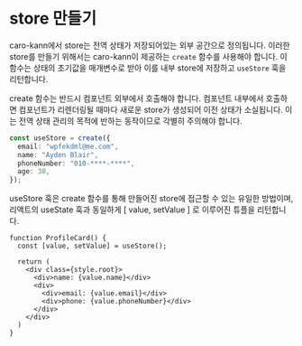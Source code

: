 # store 만들기

caro-kann에서 store는 전역 상태가 저장되어있는 외부 공간으로 정의됩니다. 이러한 store를 만들기 위해서는 caro-kann이 제공하는 `create` 함수를 사용해야 합니다. 이 함수는 상태의 초기값을 매개변수로 받아 이를 내부 store에 저장하고 `useStore` 훅을 리턴합니다.

create 함수는 반드시 컴포넌트 외부에서 호출해야 합니다. 컴포넌트 내부에서 호출하면 컴포넌트가 리렌더링될 때마다 새로운 store가 생성되어 이전 상태가 소실됩니다. 이는 전역 상태 관리의 목적에 반하는 동작이므로 각별히 주의해야 합니다.

```ts
const useStore = create({
  email: "wpfekdml@me.com",
  name: "Ayden Blair",
  phoneNumber: "010-****-****",
  age: 30,
});
```

useStore 훅은 create 함수를 통해 만들어진 store에 접근할 수 있는 유일한 방법이며, 리액트의 useState 훅과 동일하게 [ value, setValue ] 로 이루어진 튜플을 리턴합니다.

```tsx copy showLineNumbers
function ProfileCard() {
  const [value, setValue] = useStore();
  
  return (
    <div class={style.root}>
      <div>name: {value.name}</div>
      <div>
        <div>email: {value.email}</div>
        <div>phone: {value.phoneNumber}</div>
      </div>
    </div>
  )
}
```